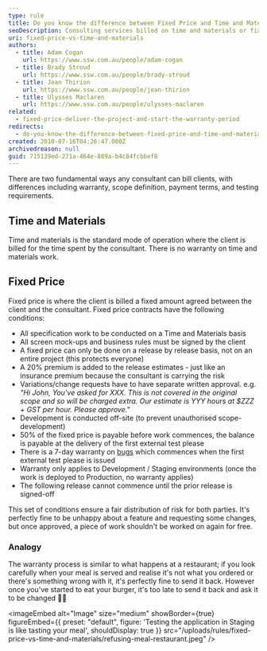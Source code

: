 ```yaml
---
type: rule
title: Do you know the difference between Fixed Price and Time and Materials work?
seoDescription: Consulting services billed on time and materials or fixed price, with differences including warranty, scope definition, payment terms, and testing requirements.
uri: fixed-price-vs-time-and-materials
authors:
  - title: Adam Cogan
    url: https://www.ssw.com.au/people/adam-cogan
  - title: Brady Stroud
    url: https://www.ssw.com.au/people/brady-stroud
  - title: Jean Thirion
    url: https://www.ssw.com.au/people/jean-thirion
  - title: Ulysses Maclaren
    url: https://www.ssw.com.au/people/ulysses-maclaren
related:
  - fixed-price-deliver-the-project-and-start-the-warranty-period
redirects:
  - do-you-know-the-difference-between-fixed-price-and-time-and-materials-work
created: 2010-07-16T04:26:47.000Z
archivedreason: null
guid: 715139ed-271a-464e-889a-b4c84fcbbef8
---
```


There are two fundamental ways any consultant can bill clients, with differences including warranty, scope definition, payment terms, and testing requirements.
## Time and Materials

Time and materials is the standard mode of operation where the client is billed for the time spent by the consultant. There is no warranty on time and materials work.

## Fixed Price

Fixed price is where the client is billed a fixed amount agreed between the client and the consultant. Fixed price contracts have the following conditions:

* All specification work to be conducted on a Time and Materials basis
* All screen mock-ups and business rules must be signed by the client
* A fixed price can only be done on a release by release basis, not on an entire project (this protects everyone)
* A 20% premium is added to the release estimates - just like an insurance premium because the consultant is carrying the risk
* Variations/change requests have to have separate written approval. e.g. _"Hi John, You've asked for XXX. This is not covered in the original scope and so will be charged extra. Our estimate is YYY hours at $ZZZ + GST per hour. Please approve."_
* Development is conducted off-site (to prevent unauthorised scope-development)
* 50% of the fixed price is payable before work commences, the balance is payable at the delivery of the first external test please
* There is a 7-day warranty on [bugs](/management-is-your-client-clear-on-the-definition-of-a-bug) which commences when the first external test please is issued
* Warranty only applies to Development / Staging environments (once the work is deployed to Production, no warranty applies)
* The following release cannot commence until the prior release is signed-off

This set of conditions ensure a fair distribution of risk for both parties. It's perfectly fine to be unhappy about a feature and requesting some changes, but once approved, a piece of work shouldn't be worked on again for free.

### Analogy

The warranty process is similar to what happens at a restaurant; if you look carefully when your meal is served and realise it's not what you ordered or there's something wrong with it, it's perfectly fine to send it back. However once you've started to eat your burger, it's too late to send it back and ask it to be changed 🧑‍🍳

<imageEmbed
  alt="Image"
  size="medium"
  showBorder={true}
  figureEmbed={{
    preset: "default",
    figure: 'Testing the application in Staging is like tasting your meal',
    shouldDisplay: true
  }}
  src="/uploads/rules/fixed-price-vs-time-and-materials/refusing-meal-restaurant.jpeg"
/>